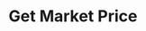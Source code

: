 ---
title: "Get Market Price"
description: "Fetches the current market price for a market by token_id. Allows historical lookups via the at_time query parameter."
openapi: "GET /polymarket/market-price/{token_id}"
---
